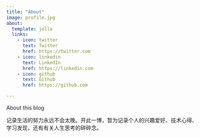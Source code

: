 ```yaml
---
title: "About"
image: profile.jpg
about:
  template: jolla
  links:
    - icon: twitter
      text: Twitter
      href: https://twitter.com
    - icon: linkedin
      text: LinkedIn
      href: https://linkedin.com
    - icon: github
      text: Github
      href: https://github.com

---
```


About this blog

记录生活的努力永远不会太晚。开此一博，暂为记录个人的兴趣爱好、技术心得、学习发现，还有有关人生思考的碎碎念。
